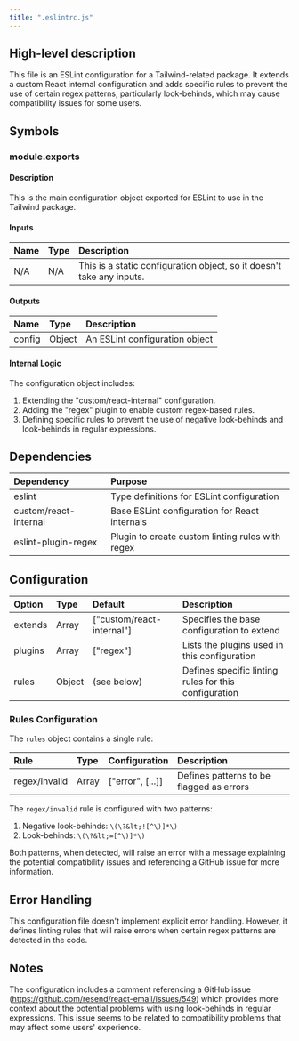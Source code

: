 ```yaml
---
title: ".eslintrc.js"
---
```


## High-level description
This file is an ESLint configuration for a Tailwind-related package. It extends a custom React internal configuration and adds specific rules to prevent the use of certain regex patterns, particularly look-behinds, which may cause compatibility issues for some users.

## Symbols

### module.exports
#### Description
This is the main configuration object exported for ESLint to use in the Tailwind package.

#### Inputs
| Name | Type | Description |
|:-----|:-----|:------------|
| N/A | N/A | This is a static configuration object, so it doesn't take any inputs. |

#### Outputs
| Name | Type | Description |
|:-----|:-----|:------------|
| config | Object | An ESLint configuration object |

#### Internal Logic
The configuration object includes:
1. Extending the "custom/react-internal" configuration.
2. Adding the "regex" plugin to enable custom regex-based rules.
3. Defining specific rules to prevent the use of negative look-behinds and look-behinds in regular expressions.

## Dependencies
| Dependency | Purpose |
|:-----------|:--------|
| eslint | Type definitions for ESLint configuration |
| custom/react-internal | Base ESLint configuration for React internals |
| eslint-plugin-regex | Plugin to create custom linting rules with regex |

## Configuration
| Option | Type | Default | Description |
|:-------|:-----|:--------|:------------|
| extends | Array | ["custom/react-internal"] | Specifies the base configuration to extend |
| plugins | Array | ["regex"] | Lists the plugins used in this configuration |
| rules | Object | (see below) | Defines specific linting rules for this configuration |

### Rules Configuration
The `rules` object contains a single rule:

| Rule | Type | Configuration | Description |
|:-----|:-----|:--------------|:------------|
| regex/invalid | Array | ["error", [...]] | Defines patterns to be flagged as errors |

The `regex/invalid` rule is configured with two patterns:
1. Negative look-behinds: `\(\?&lt;![^\)]*\)`
2. Look-behinds: `\(\?&lt;=[^\)]*\)`

Both patterns, when detected, will raise an error with a message explaining the potential compatibility issues and referencing a GitHub issue for more information.

## Error Handling
This configuration file doesn't implement explicit error handling. However, it defines linting rules that will raise errors when certain regex patterns are detected in the code.

## Notes
The configuration includes a comment referencing a GitHub issue (https://github.com/resend/react-email/issues/549) which provides more context about the potential problems with using look-behinds in regular expressions. This issue seems to be related to compatibility problems that may affect some users' experience.